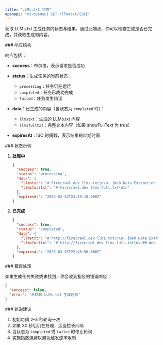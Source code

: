 ```yaml
---
title: "LLMs.txt 状态"
openapi: "v1-openapi GET /llmstxt/{id}"
---
```


获取 LLMs.txt 生成任务的状态与结果。通过此端点，你可以检查生成是否已完成，并获取生成的内容。

<div id="response-structure">
  ### 响应结构
</div>

响应包括：

- **success**：布尔值，表示请求是否成功
- **status**：生成任务的当前状态：

  - `processing`：任务仍在运行
  - `completed`：任务已成功完成
  - `failed`：任务发生错误

- **data**：已生成的内容（当状态为 `completed` 时）：

  - `llmstxt`：生成的 LLMs.txt 内容
  - `llmsfulltxt`：完整文本内容（如果 showFullText 为 true）

- **expiresAt**：ISO 时间戳，表示结果的过期时间

<div id="status-examples">
  ### 状态示例
</div>

1. **处理中**

   ```json
   {
     "success": true,
     "status": "processing",
     "data": {
       "llmstxt": "# Firecrawl.dev llms.txt\n\n- [Web Data Extraction Tool](https://www.firecrawl.dev/)...",
       "llmsfulltxt": "# Firecrawl.dev llms-full.txt\n\n"
     },
     "expiresAt": "2025-03-03T23:19:18.000Z"
   }
   ```

2. **已完成**
   ```json
   {
     "success": true,
     "status": "completed",
     "data": {
       "llmstxt": "# http://firecrawl.dev llms.txt\n\n- [Web Data Extraction Tool](https://www.firecrawl.dev/): Transform websites into clean, LLM-ready data effortlessly.\n- [Flexible Web Scraping Pricing](https://www.firecrawl.dev/pricing): Flexible pricing plans for web scraping and data extraction.",
       "llmsfulltxt": "# http://firecrawl.dev llms-full.txt\n\n## Web Data Extraction Tool\nIntroducing /extract - Get web data with a prompt..."
     },
     "expiresAt": "2025-03-03T22:45:50.000Z"
   }
   ```

<div id="error-handling">
  ### 错误处理
</div>

如果生成任务失败或未找到，你会收到相应的错误响应：

```json
{
  "success": false,
  "error": "未找到 LLMs.txt 生成任务"
}
```


<div id="polling-recommendations">
  ### 轮询建议
</div>

1. 初始每隔 2–3 秒轮询一次
2. 如果 30 秒后仍在处理，适当拉长间隔
3. 当状态为 `completed` 或 `failed` 时停止轮询
4. 实施指数退避以避免触发速率限制